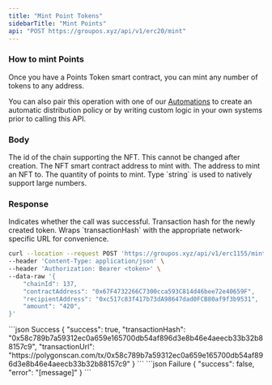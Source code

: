 ```yaml
---
title: "Mint Point Tokens"
sidebarTitle: "Mint Points"
api: "POST https://groupos.xyz/api/v1/erc20/mint"
---
```


### How to mint Points

Once you have a Points Token smart contract, you can mint any number of tokens to any address.

You can also pair this operation with one of our [Automations](/api/automations) to create an automatic
distribution policy or by writing custom logic in your own systems prior to calling this API.

### Body

<ParamField body="chainId" type="number" required>
  The id of the chain supporting the NFT. This cannot be changed after creation.
</ParamField>

<ParamField body="contractAddress" type="string" required>
  The NFT smart contract address to mint with.
</ParamField>

<ParamField body="recipientAddress" type="string" required>
  The address to mint an NFT to.
</ParamField>

<ParamField body="amount" type="string" required>
  The quantity of points to mint. Type `string` is used to natively support
  large numbers.
</ParamField>

### Response

<ResponseField name="success" type="boolean">
  Indicates whether the call was successful.
</ResponseField>

<ResponseField name="transactionHash" type="string">
  Transaction hash for the newly created token.
</ResponseField>

<ResponseField name="transactionUrl" type="string">
  Wraps `transactionHash` with the appropriate network-specific URL for
  convenience.
</ResponseField>

<RequestExample>

```bash Example Request
curl --location --request POST 'https://groupos.xyz/api/v1/erc1155/mint' \
--header 'Content-Type: application/json' \
--header 'Authorization: Bearer <token>' \
--data-raw '{
    "chainId": 137,
    "contractAddress": "0x67F4732266C7300cca593C814d46bee72e40659F",
    "recipientAddress": "0xc517c83f417b73dA98647dad0FCB80af9f3b9531",
    "amount": "420",
}'
```

</RequestExample>

<ResponseExample>
  ```json Success
  {
    "success": true,
    "transactionHash": "0x58c789b7a59312ec0a659e165700db54af896d3e8b46e4aeecb33b32b88157c9",
    "transactionUrl": "https://polygonscan.com/tx/0x58c789b7a59312ec0a659e165700db54af896d3e8b46e4aeecb33b32b88157c9"
  }
  ```
  ```json Failure
  {
    "success": false,
    "error": "[message]"
  }
  ```
</ResponseExample>
